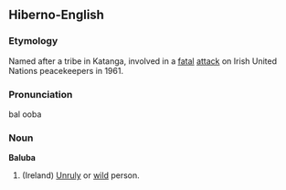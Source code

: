 ==Hiberno-English==
===Etymology===
Named after a tribe in Katanga, involved in a [[fatal]] [[attack]] on Irish United Nations peacekeepers in 1961.

===Pronunciation===
bal ooba
===Noun===
'''Baluba'''
# (Ireland) [[Unruly]] or [[wild]] person.


<P>{{wikipedia}}